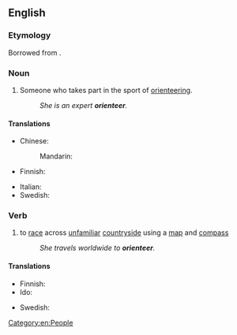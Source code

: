 ==English==

===Etymology===
Borrowed from {{bor|en|sv|orientera}}.

===Noun===
{{en-noun}}

# {{lb|en|sports}} Someone who takes part in the sport of [[orienteering]].
#: ''She is an expert '''orienteer'''.''

====Translations====
{{trans-top|someone who takes part in the sport of orienteering}}
* Chinese:
*: Mandarin: {{t|cmn|定向運動}}
* Finnish: {{t+|fi|suunnistaja}}
{{trans-mid}}
* Italian: {{t|it|orientista|m|f}}
* Swedish: {{t+|sv|orienterare}}
{{trans-bottom}}

===Verb===
{{en-verb}}

# {{lb|en|sports}} to [[race]] across [[unfamiliar]] [[countryside]] using a [[map]] and [[compass]]
#: ''She travels worldwide to '''orienteer'''.''

====Translations====
{{trans-top|to race across unfamiliar countryside using a map and compass}}
* Finnish: {{t+|fi|suunnistaa}}
* Ido: {{t+|io|busolagar}}
{{trans-mid}}
* Swedish: {{t+|sv|orientera}}
{{trans-bottom}}

[[Category:en:People]]